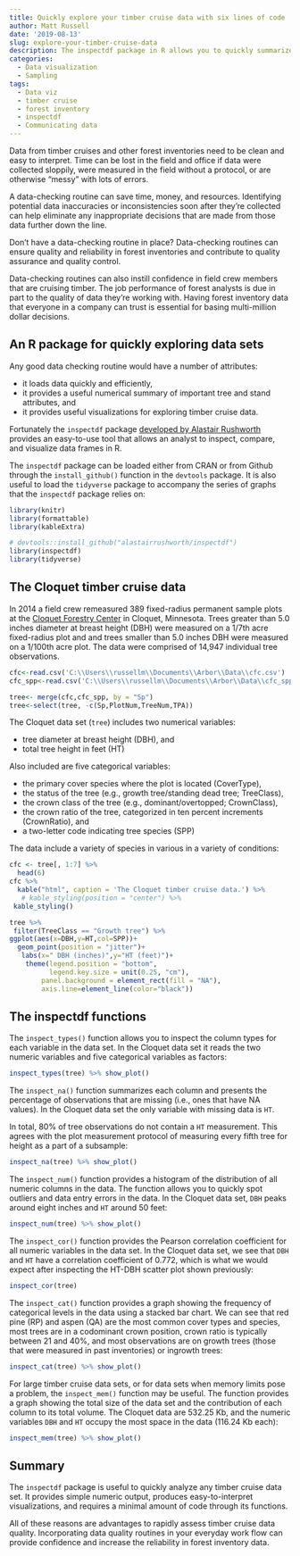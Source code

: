 ```yaml
---
title: Quickly explore your timber cruise data with six lines of code
author: Matt Russell
date: '2019-08-13'
slug: explore-your-timber-cruise-data
description: The inspectdf package in R allows you to quickly summarize timber cruise data by species, tree status, and other variables.
categories:
  - Data visualization
  - Sampling
tags:
  - Data viz
  - timber cruise
  - forest inventory
  - inspectdf
  - Communicating data
---
```


Data from timber cruises and other forest inventories need to be clean and easy to interpret. Time can be lost in the field and office if data were collected sloppily, were measured in the field without a protocol, or are otherwise "messy" with lots of errors.

A data-checking routine can save time, money, and resources. Identifying potential data inaccuracies or inconsistencies soon after they're collected can help eliminate any inappropriate decisions that are made from those data further down the line. 

Don't have a data-checking routine in place? Data-checking routines can ensure quality and reliability in forest inventories and contribute to quality assurance and quality control. 

Data-checking routines can also instill confidence in field crew members that are cruising timber. The job performance of forest analysts is due in part to the quality of data they're working with. Having forest inventory data that everyone in a company can trust is essential for basing multi-million dollar decisions.

## An R package for quickly exploring data sets

Any good data checking routine would have a number of attributes: 

* it loads data quickly and efficiently,
* it provides a useful numerical summary of important tree and stand attributes, and
* it provides useful visualizations for exploring timber cruise data.  

Fortunately the `inspectdf` package [developed by Alastair Rushworth](https://alastairrushworth.github.io/inspectdf/) provides an easy-to-use tool that allows an analyst to inspect, compare, and visualize data frames in R. 

The `inspectdf` package can be loaded either from CRAN or from Github through the `install_github()` function in the `devtools` package. It is also useful to load the `tidyverse` package to accompany the series of graphs that the `inspectdf` package relies on: 

```r
library(knitr)
library(formattable)
library(kableExtra)
```

```r
# devtools::install_github("alastairrushworth/inspectdf")
library(inspectdf)
library(tidyverse)
```

## The Cloquet timber cruise data

In 2014 a field crew remeasured 389 fixed-radius permanent sample plots at the [Cloquet Forestry Center](https://cfc.cfans.umn.edu/) in Cloquet, Minnesota. Trees greater than 5.0 inches diameter at breast height (DBH) were measured on a 1/7th acre fixed-radius plot and and trees smaller than 5.0 inches DBH were measured on a 1/100th acre plot. The data were comprised of 14,947 individual tree observations.

```r
cfc<-read.csv('C:\\Users\\russellm\\Documents\\Arbor\\Data\\cfc.csv')
cfc_spp<-read.csv('C:\\Users\\russellm\\Documents\\Arbor\\Data\\cfc_spp.csv')

tree<- merge(cfc,cfc_spp, by = "Sp")
tree<-select(tree, -c(Sp,PlotNum,TreeNum,TPA))
```

The Cloquet data set (`tree`) includes two numerical variables: 

* tree diameter at breast height (DBH), and
* total tree height in feet (HT)

Also included are five categorical variables:

* the primary cover species where the plot is located (CoverType),
* the status of the tree (e.g., growth tree/standing dead tree; TreeClass),
* the crown class of the tree (e.g., dominant/overtopped; CrownClass),
* the crown ratio of the tree, categorized in ten percent increments (CrownRatio), and
* a two-letter code indicating tree species (SPP)

The data include a variety of species in various in a variety of conditions:

```r
cfc <- tree[, 1:7] %>% 
  head(6) 
cfc %>% 
  kable("html", caption = 'The Cloquet timber cruise data.') %>%
   # kable_styling(position = "center") %>% 
 kable_styling()
```

```r
tree %>%
 filter(TreeClass == "Growth tree") %>%
ggplot(aes(x=DBH,y=HT,col=SPP))+
  geom_point(position = "jitter")+
   labs(x=" DBH (inches)",y="HT (feet)")+
    theme(legend.position = "bottom",
          legend.key.size = unit(0.25, "cm"),
        panel.background = element_rect(fill = "NA"), 
        axis.line=element_line(color="black"))
```

## The inspectdf functions

The `inspect_types()` function allows you to inspect the column types for each variable in the data set. In the Cloquet data set it reads the two numeric variables and five categorical variables as factors:

```r
inspect_types(tree) %>% show_plot()
```

The `inspect_na()` function summarizes each column and presents the percentage of observations that are missing (i.e., ones that have NA values). In the Cloquet data set the only variable with missing data is `HT`. 

In total, 80% of tree observations do not contain a `HT` measurement. This agrees with the plot measurement protocol of measuring every fifth tree for height as a part of a subsample:

```r
inspect_na(tree) %>% show_plot()
```

The `inspect_num()` function provides a histogram of the distribution of all numeric columns in the data. The function allows you to quickly spot outliers and data entry errors in the data. In the Cloquet data set, `DBH` peaks around eight inches and `HT` around 50 feet: 

```r
inspect_num(tree) %>% show_plot()
```

The `inspect_cor()` function provides the Pearson correlation coefficient for all numeric variables in the data set. In the Cloquet data set, we see that `DBH` and `HT` have a correlation coefficient of 0.772, which is what we would expect after inspecting the HT-DBH scatter plot shown previously: 

```r
inspect_cor(tree)
```

The `inspect_cat()` function provides a graph showing the frequency of categorical levels in the data using a stacked bar chart. We can see that red pine (RP) and aspen (QA) are the most common cover types and species, most trees are in a codominant crown position, crown ratio is typically between 21 and 40%, and most observations are on growth trees (those that were measured in past inventories) or ingrowth trees:  

```r
inspect_cat(tree) %>% show_plot() 
```

For large timber cruise data sets, or for data sets when memory limits pose a problem, the `inspect_mem()` function may be useful. The function provides a graph showing the total size of the data set and the contribution of each column to its total volume. The Cloquet data are 532.25 Kb, and the numeric variables `DBH` and `HT` occupy the most space in the data (116.24 Kb each):  

```r
inspect_mem(tree) %>% show_plot()
```

## Summary
The `inspectdf` package is useful to quickly analyze any timber cruise data set. It provides simple numeric output, produces easy-to-interpret visualizations, and requires a minimal amount of code through its functions.

All of these reasons are advantages to rapidly assess timber cruise data quality. Incorporating data quality routines in your everyday work flow can provide confidence and increase the reliability in forest inventory data.